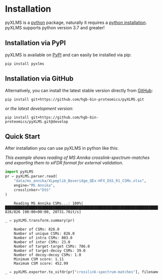 # Installation

pyXLMS is a [python](https://www.python.org/) package, naturally it requires a [python installation](https://www.python.org/downloads/).
pyXLMS supports python version 3.7 and greater!

## Installation via PyPI

pyXLMS is available on [PyPI](https://pypi.org/project/pyXLMS/) and can easily be installed via pip:
```
pip install pyxlms
```

## Installation via GitHub

Alternatively, you can install the latest stable version directly from [GitHub](https://github.com/hgb-bin-proteomics/pyXLMS):
```
pip install git+https://github.com/hgb-bin-proteomics/pyXLMS.git
```

_or the latest development version:_
```
pip install git+https://github.com/hgb-bin-proteomics/pyXLMS.git@develop
```

## Quick Start

After installation you can use pyXLMS in python like this:

_This example shows reading of MS Annika crosslink-spectrum-matches and exporting_
_them to xiFDR format for external validation._

```python
import pyXLMS
pr = pyXLMS.parser.read(
    "data/ms_annika/XLpeplib_Beveridge_QEx-HFX_DSS_R1_CSMs.xlsx",
    engine="MS Annika",
    crosslinker="DSS"
)
```
```
    Reading MS Annika CSMs...: 100%|████████████████████████████████████████████████████████████████████████████████| 826/826 [00:00<00:00, 20731.70it/s]
```
```python
_ = pyXLMS.transform.summary(pr)
```
```
    Number of CSMs: 826.0
    Number of unique CSMs: 826.0
    Number of intra CSMs: 803.0
    Number of inter CSMs: 23.0
    Number of target-target CSMs: 786.0
    Number of target-decoy CSMs: 39.0
    Number of decoy-decoy CSMs: 1.0
    Minimum CSM score: 1.11
    Maximum CSM score: 452.99
```
```python
_ = pyXLMS.exporter.to_xifdr(pr["crosslink-spectrum-matches"], filename="msannika_CSMs_for_xiFDR.csv")
```
